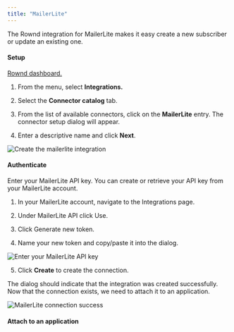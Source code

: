 ```yaml
---
title: "MailerLite"
---
```


The Rownd integration for MailerLite makes it easy create a new subscriber or update an existing one.

#### Setup

[Rownd dashboard.](https://app.rownd.io)

1. From the menu, select **Integrations.**

2. Select the **Connector catalog** tab.

3. From the list of available connectors, click on the **MailerLite**
   entry. The connector setup dialog will appear.

4. Enter a descriptive name and click **Next**.

  ![Create the mailerlite integration](/images/integration_mailerlite_setup.png)

#### Authenticate

Enter your MailerLite API key. You can create or retrieve your API key from your MailerLite account.

1. In your MailerLite account, navigate to the Integrations page.

2. Under MailerLite API click Use.

3. Click Generate new token.

4. Name your new token and copy/paste it into the dialog.

![Enter your MailerLite API key](/images/integration_mailerlite_auth.png)

5. Click **Create** to create the connection.

The dialog should indicate that the integration was created successfully. Now that the connection exists, we need to attach it to an application.

![MailerLite connection success](/images/integration_mailerlite_success.png)

#### Attach to an application





